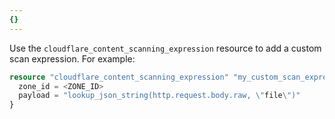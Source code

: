 ```yaml
---
{}
---
```


Use the `cloudflare_content_scanning_expression` resource to add a custom scan expression. For example:

```terraform
resource "cloudflare_content_scanning_expression" "my_custom_scan_expression" {
  zone_id = <ZONE_ID>
  payload = "lookup_json_string(http.request.body.raw, \"file\")"
}
```

